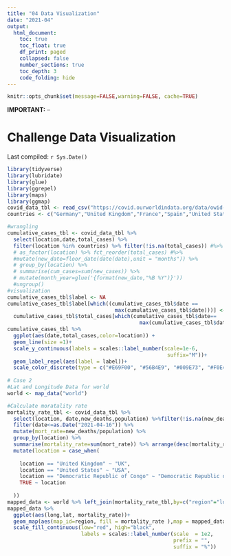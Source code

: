```yaml
---
title: "04 Data Visualization"
date: "2021-04"
output:
  html_document:
    toc: true
    toc_float: true
    df_print: paged
    collapsed: false
    number_sections: true
    toc_depth: 3
    code_folding: hide
---
```


```r
knitr::opts_chunk$set(message=FALSE,warning=FALSE, cache=TRUE)
```

**IMPORTANT:** --

# Challenge Data Visualization

Last compiled: `r Sys.Date()`

```r
library(tidyverse)
library(lubridate)
library(glue)
library(ggrepel)
library(maps)
library(ggmap)
covid_data_tbl <- read_csv("https://covid.ourworldindata.org/data/owid-covid-data.csv")
countries <- c("Germany","United Kingdom","France","Spain","United States","Europe")

#wrangling
cumulative_cases_tbl <- covid_data_tbl %>% 
  select(location,date,total_cases) %>%
  filter(location %in% countries) %>% filter(!is.na(total_cases)) #%>% 
  # as_factor(location) %>% fct_reorder(total_cases) #%>% 
  #mutate(new_date=floor_date(date(date),unit = "months")) %>% 
  # group_by(location) %>% 
  # summarise(cum_cases=sum(new_cases)) %>% 
  # mutate(month_year=glue('{format(new_date,"%B %Y")}'))
  #ungroup()
#visualization
cumulative_cases_tbl$label <- NA
cumulative_cases_tbl$label[which((cumulative_cases_tbl$date == 
                                   max(cumulative_cases_tbl$date)))] <- 
  cumulative_cases_tbl$total_cases[which(cumulative_cases_tbl$date==
                                           max(cumulative_cases_tbl$date))]
cumulative_cases_tbl %>% 
  ggplot(aes(date,total_cases,color=location)) +
  geom_line(size =1)+
  scale_y_continuous(labels = scales::label_number(scale=1e-6,
                                                    suffix="M"))+
  geom_label_repel(aes(label = label))+
  scale_color_discrete(type = c("#E69F00", "#56B4E9", "#009E73", "#F0E442", "#0072B2", "#D55E00", "#CC79A7"))
 
# Case 2
#Lat and Longitude Data for world
world <- map_data("world")

#Calculate moratality rate
mortality_rate_tbl <- covid_data_tbl %>% 
  select(location, date,new_deaths,population) %>%filter(!is.na(new_deaths)) %>%
  filter(date<=as.Date("2021-04-16")) %>% 
  mutate(mort_rate=new_deaths/population) %>% 
  group_by(location) %>% 
  summarise(mortality_rate=sum(mort_rate)) %>% arrange(desc(mortality_rate))%>% 
  mutate(location = case_when(
    
    location == "United Kingdom" ~ "UK",
    location == "United States" ~ "USA",
    location == "Democratic Republic of Congo" ~ "Democratic Republic of the Congo",
    TRUE ~ location
    
  ))
mapped_data <- world %>% left_join(mortality_rate_tbl,by=c("region"="location"))
mapped_data %>% 
  ggplot(aes(long,lat, mortality_rate))+
  geom_map(aes(map_id=region, fill = mortality_rate ),map = mapped_data) +
  scale_fill_continuous(low="red", high="black",
                        labels = scales::label_number(scale  = 1e2,
                                                      prefix = "",
                                                      suffix = "%"))



```